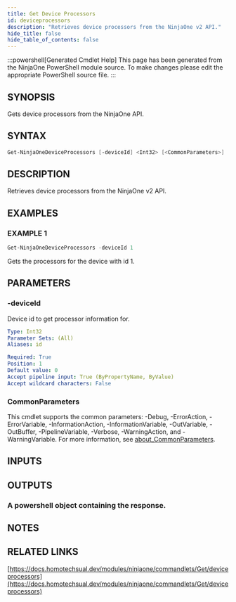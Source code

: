 ```yaml
---
title: Get Device Processors
id: deviceprocessors
description: "Retrieves device processors from the NinjaOne v2 API."
hide_title: false
hide_table_of_contents: false
---
```


:::powershell[Generated Cmdlet Help]
This page has been generated from the NinjaOne PowerShell module source. To make changes please edit the appropriate PowerShell source file.
:::

## SYNOPSIS

Gets device processors from the NinjaOne API.

## SYNTAX

```powershell
Get-NinjaOneDeviceProcessors [-deviceId] <Int32> [<CommonParameters>]
```

## DESCRIPTION

Retrieves device processors from the NinjaOne v2 API.

## EXAMPLES

### EXAMPLE 1

```powershell
Get-NinjaOneDeviceProcessors -deviceId 1
```

Gets the processors for the device with id 1.

## PARAMETERS

### -deviceId

Device id to get processor information for.

```yaml
Type: Int32
Parameter Sets: (All)
Aliases: id

Required: True
Position: 1
Default value: 0
Accept pipeline input: True (ByPropertyName, ByValue)
Accept wildcard characters: False
```

### CommonParameters

This cmdlet supports the common parameters: -Debug, -ErrorAction, -ErrorVariable, -InformationAction, -InformationVariable, -OutVariable, -OutBuffer, -PipelineVariable, -Verbose, -WarningAction, and -WarningVariable. For more information, see [about_CommonParameters](http://go.microsoft.com/fwlink/?LinkID=113216).

## INPUTS


## OUTPUTS

### A powershell object containing the response.

## NOTES

## RELATED LINKS

[https://docs.homotechsual.dev/modules/ninjaone/commandlets/Get/deviceprocessors](https://docs.homotechsual.dev/modules/ninjaone/commandlets/Get/deviceprocessors)
